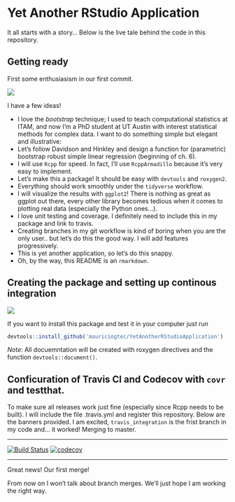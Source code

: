 # Yet Another RStudio Application

It all starts with a story... Below is the live tale behind the code in this repository.

## Getting ready

First some enthusiasism in our first commit.

![](Images/getting_ready.png)

I have a few ideas!

* I love the *bootstrap* technique;  I used to teach computational statistics at ITAM, and now I'm a PhD student at UT Austin with interest statistical methods for complex data. I want to do something simple but elegant and illustrative:
* Let's follow Davidson and Hinkley and design a function for (parametric) bootstrap robust simple linear regression (beginning of ch. 6).
* I will use `Rcpp` for speed. In fact, I'll use `RcppArmadillo` because it's very easy to implement.
* Let's make this a package! It should be easy with `devtools` and `roxygen2`.
* Everything should work smoothly under the `tidyverse` workflow.
* I will visualize the results with `ggplot2`! There is nothing as great as ggplot out there, every other library becomes tedious when it comes to plotting real data (especially the Python ones...).
* I love unit testing and coverage. I definitely need to include this in my package and link to travis.
* Creating branches in my git workflow is kind of boring when you are the only user.. but let's do this the good way. I will add features progressively.
* This is yet another application, so let's do this snappy.
* Oh, by the way, this README is an `rmarkdown`.

## Creating the package and setting up continous integration

![](Images/creating_package.png)

If you want to install this package and test it in your computer just run

```r
devtools::install_github('mauriciogtec/YetAnotherRStudioApplication')
```

*Note*: All docuemntation will be created with roxygen directives and the function `devtools::document()`. 

## Conficuration of Travis CI and Codecov with `covr` and testthat.

To make sure all releases work just fine (especially since Rcpp needs to be built). I will include the file .travis.yml and register this repository. Below are the banners provided. I am excited, `travis_integration` is the frist branch in my code and... it worked! Merging to master.

---

[![Build Status](https://travis-ci.org/mauriciogtec/YetAnotherRStudioApplication.svg?branch=master)](https://travis-ci.org/mauriciogtec/YetAnotherRStudioApplication)
[![codecov](https://codecov.io/gh/mauriciogtec/YetAnotherRStudioApplication/branch/master/graph/badge.svg)](https://codecov.io/gh/mauriciogtec/YetAnotherRStudioApplication)

---

Great news! Our first merge!


From now on I won't talk about branch merges. We'll just hope I am working the right way.
  

